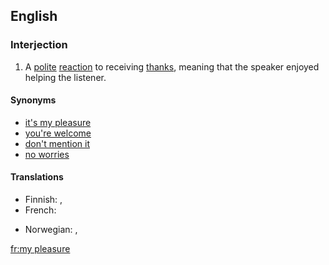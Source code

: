 ==English==

===Interjection===
{{en-interjection}}

# A [[polite]] [[reaction]] to receiving [[thanks]], meaning that the speaker enjoyed helping the listener.

====Synonyms====
* [[it's my pleasure]]
* [[you're welcome]]
* [[don't mention it]]
* [[no worries]] {{italbrac|informal}}

====Translations====
{{trans-top|a polite reaction to receiving thanks}}
* Finnish: {{t-|fi|eipä kestä}}, {{t-|fi|ole hyvä}}
* French: {{t|fr|tout le plaisir est pour moi}}
{{trans-mid}}
* Norwegian: {{t-|no|bare hyggelig}}, {{t-|no|værsågod}}
{{trans-bottom}}

[[fr:my pleasure]]
